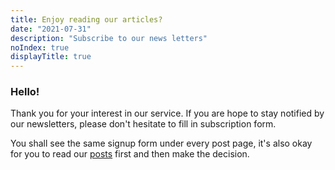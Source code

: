```yaml
---
title: Enjoy reading our articles?
date: "2021-07-31"
description: "Subscribe to our news letters"
noIndex: true
displayTitle: true
---
```


### Hello!

Thank you for your interest in our service. If you are hope to stay notified by our newsletters, please don't hesitate to fill in subscription form.

You shall see the same signup form under every post page, it's also okay for you to read our [posts](/posts) first and then make the decision.


<SubscriptionPanel className="mb-12" />
